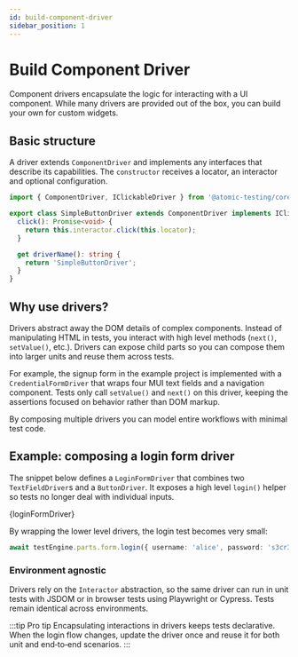 ```yaml
---
id: build-component-driver
sidebar_position: 1
---
```



# Build Component Driver

Component drivers encapsulate the logic for interacting with a UI component. While many drivers are provided out of the box, you can build your own for custom widgets.

## Basic structure

A driver extends `ComponentDriver` and implements any interfaces that describe its capabilities. The `constructor` receives a locator, an interactor and optional configuration.

```ts title="SimpleButtonDriver.ts"
import { ComponentDriver, IClickableDriver } from '@atomic-testing/core';

export class SimpleButtonDriver extends ComponentDriver implements IClickableDriver {
  click(): Promise<void> {
    return this.interactor.click(this.locator);
  }

  get driverName(): string {
    return 'SimpleButtonDriver';
  }
}
```

## Why use drivers?

Drivers abstract away the DOM details of complex components. Instead of manipulating HTML in tests, you interact with high level methods (`next()`, `setValue()`, etc.). Drivers can expose child parts so you can compose them into larger units and reuse them across tests.

For example, the signup form in the example project is implemented with a `CredentialFormDriver` that wraps four MUI text fields and a navigation component. Tests only call `setValue()` and `next()` on this driver, keeping the assertions focused on behavior rather than DOM markup.

By composing multiple drivers you can model entire workflows with minimal test code.

## Example: composing a login form driver

The snippet below defines a `LoginFormDriver` that combines two `TextFieldDriver`s and a `ButtonDriver`. It exposes a high level `login()` helper so tests no longer deal with individual inputs.

<CodeBlock language='ts'>{loginFormDriver}</CodeBlock>

By wrapping the lower level drivers, the login test becomes very small:

```ts
await testEngine.parts.form.login({ username: 'alice', password: 's3cr3t' });
```

### Environment agnostic

Drivers rely on the `Interactor` abstraction, so the same driver can run in unit tests with JSDOM or in browser tests using Playwright or Cypress. Tests remain identical across environments.

:::tip Pro tip
Encapsulating interactions in drivers keeps tests declarative. When the login flow changes, update the driver once and reuse it for both unit and end‑to‑end scenarios.
:::
